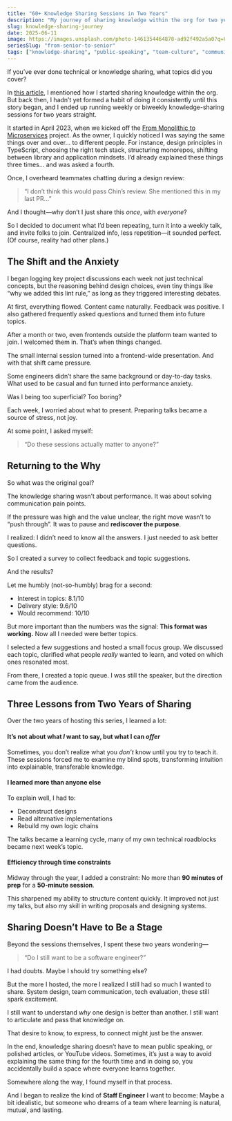 ```yaml
---
title: "60+ Knowledge Sharing Sessions in Two Years"
description: "My journey of sharing knowledge within the org for two years."
slug: knowledge-sharing-journey
date: 2025-06-11
image: https://images.unsplash.com/photo-1461354464878-ad92f492a5a0?q=80&w=1470&auto=format&fit=crop&ixlib=rb-4.1.0&ixid=M3wxMjA3fDB8MHxwaG90by1wYWdlfHx8fGVufDB8fHx8fA%3D%3D
seriesSlug: "from-senior-to-senior"
tags: ["knowledge-sharing", "public-speaking", "team-culture", "communication", "professional-growth"]
---
```


If you’ve ever done technical or knowledge sharing, what topics did you cover?

In [this article](/en/posts/from-stage-fright-to-embracing-the-spotlight), I mentioned how I started sharing knowledge within the org. But back then, I hadn’t yet formed a habit of doing it consistently until this story began, and I ended up running weekly or biweekly knowledge-sharing sessions for two years straight.

<Spacer />

It started in April 2023, when we kicked off the [From Monolithic to Microservices](/en/posts/from-monolithic-to-microservice) project. As the owner, I quickly noticed I was saying the same things over and over… to different people.
For instance, design principles in TypeScript, choosing the right tech stack, structuring monorepos, shifting between library and application mindsets. I’d already explained these things three times… and was asked a fourth.

<Spacer />

Once, I overheard teammates chatting during a design review:

> “I don’t think this would pass Chin’s review. She mentioned this in my last PR…”

<Spacer />

And I thought—why don’t I just share this *once*, with *everyone*?

So I decided to document what I’d been repeating, turn it into a weekly talk, and invite folks to join. Centralized info, less repetition—it sounded perfect. (Of course, reality had other plans.)


## The Shift and the Anxiety

I began logging key project discussions each week not just technical concepts, but the reasoning behind design choices, even tiny things like “why we added this lint rule,” as long as they triggered interesting debates.

At first, everything flowed.
Content came naturally. Feedback was positive.
I also gathered frequently asked questions and turned them into future topics.

After a month or two, even frontends outside the platform team wanted to join.
I welcomed them in.
That’s when things changed.

<Spacer />

The small internal session turned into a frontend-wide presentation.
And with that shift came pressure.

Some engineers didn’t share the same background or day-to-day tasks.
What used to be casual and fun turned into performance anxiety.

Was I being too superficial?
Too boring?

Each week, I worried about what to present.
Preparing talks became a source of stress, not joy.

At some point, I asked myself:

> “Do these sessions actually matter to anyone?”


## Returning to the Why

So what was the original goal?

The knowledge sharing wasn’t about performance.
It was about solving communication pain points.

If the pressure was high and the value unclear, the right move wasn’t to “push through”.
It was to pause and **rediscover the purpose**.

<Spacer />

I realized: I didn’t need to know all the answers.
I just needed to ask better questions.

So I created a survey to collect feedback and topic suggestions.

And the results?

Let me humbly (not-so-humbly) brag for a second:

* Interest in topics: 8.1/10
* Delivery style: 9.6/10
* Would recommend: 10/10

<Spacer />

But more important than the numbers was the signal:
**This format was working.**
Now all I needed were better topics.

I selected a few suggestions and hosted a small focus group.
We discussed each topic, clarified what people *really* wanted to learn, and voted on which ones resonated most.

From there, I created a topic queue.
I was still the speaker, but the direction came from the audience.


## Three Lessons from Two Years of Sharing

Over the two years of hosting this series, I learned a lot:

#### It’s not about what *I* want to say, but what I can *offer*
Sometimes, you don’t realize what you *don’t* know until you try to teach it.
These sessions forced me to examine my blind spots, transforming intuition into explainable, transferable knowledge.

#### I learned more than anyone else
To explain well, I had to:
- Deconstruct designs
- Read alternative implementations
- Rebuild my own logic chains

The talks became a learning cycle, many of my own technical roadblocks became next week’s topic.

#### Efficiency through time constraints

Midway through the year, I added a constraint:
No more than **90 minutes of prep** for a **50-minute session**.

This sharpened my ability to structure content quickly.
It improved not just my talks, but also my skill in writing proposals and designing systems.

## Sharing Doesn’t Have to Be a Stage

Beyond the sessions themselves, I spent these two years wondering—
> “Do I still want to be a software engineer?”

I had doubts.
Maybe I should try something else?

But the more I hosted, the more I realized I still had so much I wanted to share. 
System design, team communication, tech evaluation, these still spark excitement.

I still want to understand *why* one design is better than another.
I still want to articulate and pass that knowledge on.

That desire to know, to express, to connect might just be the answer.

<Spacer />

In the end, knowledge sharing doesn’t have to mean public speaking, or polished articles, or YouTube videos. Sometimes, it’s just a way to avoid explaining the same thing for the fourth time and in doing so, you accidentally build a space where everyone learns together.

Somewhere along the way, I found myself in that process.

And I began to realize the kind of **Staff Engineer** I want to become: Maybe a bit idealistic, but someone who dreams of a team where learning is natural, mutual, and lasting.

